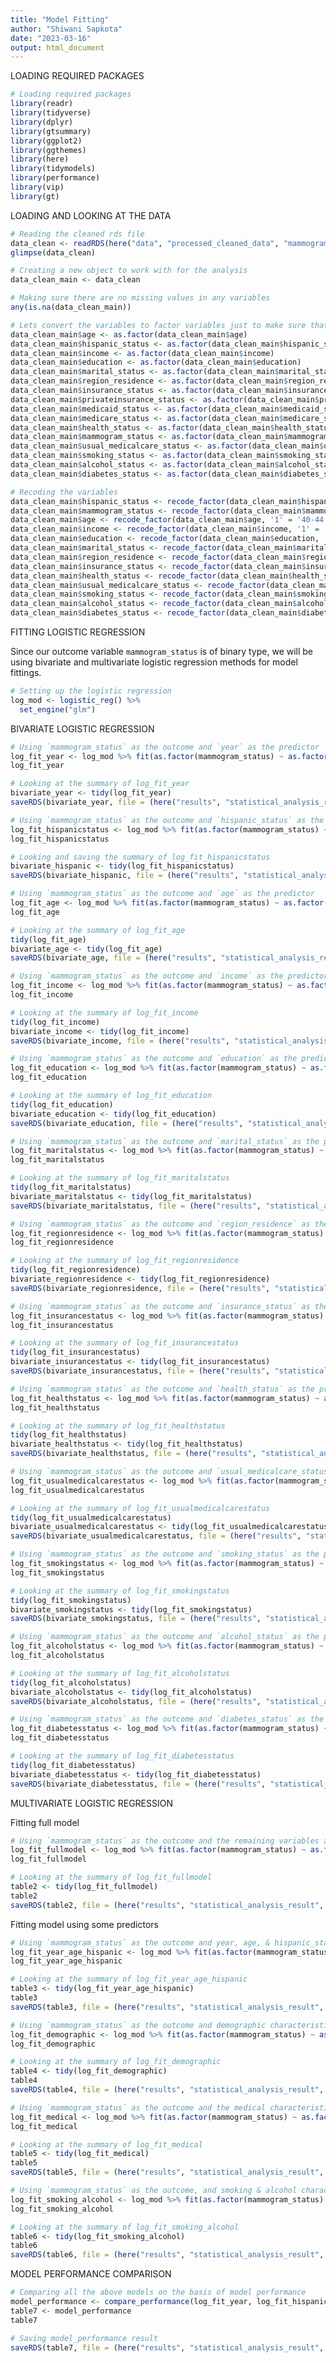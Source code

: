 ```yaml
---
title: "Model Fitting"
author: "Shiwani Sapkota"
date: "2023-03-16"
output: html_document
---
```


LOADING REQUIRED PACKAGES

```r
# Loading required packages
library(readr)
library(tidyverse)
library(dplyr)
library(gtsummary)
library(ggplot2)
library(ggthemes)
library(here)
library(tidymodels)
library(performance)
library(vip)
library(gt)
```

LOADING AND LOOKING AT THE DATA

```r
# Reading the cleaned rds file
data_clean <- readRDS(here("data", "processed_cleaned_data", "mammogram_ses_clean.rds"))
glimpse(data_clean)

# Creating a new object to work with for the analysis
data_clean_main <- data_clean

# Making sure there are no missing values in any variables
any(is.na(data_clean_main))

# Lets convert the variables to factor variables just to make sure that they are not treated as continuous variables in our analysis
data_clean_main$age <- as.factor(data_clean_main$age)
data_clean_main$hispanic_status <- as.factor(data_clean_main$hispanic_status)
data_clean_main$income <- as.factor(data_clean_main$income)
data_clean_main$education <- as.factor(data_clean_main$education)
data_clean_main$marital_status <- as.factor(data_clean_main$marital_status)
data_clean_main$region_residence <- as.factor(data_clean_main$region_residence)
data_clean_main$insurance_status <- as.factor(data_clean_main$insurance_status)
data_clean_main$privateinsurance_status <- as.factor(data_clean_main$privateinsurance_status)
data_clean_main$medicaid_status <- as.factor(data_clean_main$medicaid_status)
data_clean_main$medicare_status <- as.factor(data_clean_main$medicare_status)
data_clean_main$health_status <- as.factor(data_clean_main$health_status)
data_clean_main$mammogram_status <- as.factor(data_clean_main$mammogram_status)
data_clean_main$usual_medicalcare_status <- as.factor(data_clean_main$usual_medicalcare_status)
data_clean_main$smoking_status <- as.factor(data_clean_main$smoking_status)
data_clean_main$alcohol_status <- as.factor(data_clean_main$alcohol_status)
data_clean_main$diabetes_status <- as.factor(data_clean_main$diabetes_status)

# Recoding the variables
data_clean_main$hispanic_status <- recode_factor(data_clean_main$hispanic_status, '1' = 'Non-Hispanic', '2' = 'Hispanic')
data_clean_main$mammogram_status <- recode_factor(data_clean_main$mammogram_status, '0' = 'No', '1' = 'Yes')
data_clean_main$age <- recode_factor(data_clean_main$age, '1' = '40-44 years', '2' = '45-49 years', '3' = '50-54 years', '4' = '55-59 years', '5' = '60-64 years', '6' = '65-69 years', '7' = '70-74 years')
data_clean_main$income <- recode_factor(data_clean_main$income, '1' = 'At or above poverty threshold', '2' = 'Below poverty threshold')
data_clean_main$education <- recode_factor(data_clean_main$education, '1' = 'Never attended/kindergarten only', '2' = 'Less than high school', '3' = 'High school', '4' = 'Some college or Associate degree', '5' = 'Bachelor degree and higher')
data_clean_main$marital_status <- recode_factor(data_clean_main$marital_status, '0' = 'Never married', '1' = 'Married', '2' = 'Single (separated/widowed/divorced)', '3' = 'Living with partner')
data_clean_main$region_residence <- recode_factor(data_clean_main$region_residence, '1' = 'Northeast', '2' = 'North Central/Midwest', '3' = 'South', '4' = 'West')
data_clean_main$insurance_status <- recode_factor(data_clean_main$insurance_status, '0' = 'No Coverage', '1' = 'Coverage')
data_clean_main$health_status <- recode_factor(data_clean_main$health_status, '1' = 'Excellent/very good/good', '2' = 'Fair/poor')
data_clean_main$usual_medicalcare_status <- recode_factor(data_clean_main$usual_medicalcare_status, '0' = 'No place', '1' = 'Usual place')
data_clean_main$smoking_status <- recode_factor(data_clean_main$smoking_status, '0' = 'Never', '1' = 'Current', '2' = 'Former')
data_clean_main$alcohol_status <- recode_factor(data_clean_main$alcohol_status, '0' = 'Never', '1' = 'Current', '2' = 'Former')
data_clean_main$diabetes_status <- recode_factor(data_clean_main$diabetes_status, '0' = 'No', '1' = 'Yes')
```

FITTING LOGISTIC REGRESSION

Since our outcome variable `mammogram_status` is of binary type, we will be using bivariate and multivariate logistic regression methods for model fittings.

```r
# Setting up the logistic regression
log_mod <- logistic_reg() %>%
  set_engine("glm")
```

BIVARIATE LOGISTIC REGRESSION

```r
# Using `mammogram_status` as the outcome and `year` as the predictor
log_fit_year <- log_mod %>% fit(as.factor(mammogram_status) ~ as.factor(year), data = data_clean_main)
log_fit_year

# Looking at the summary of log_fit_year
bivariate_year <- tidy(log_fit_year)
saveRDS(bivariate_year, file = (here("results", "statistical_analysis_result", "1_model_fitting_result", "bivariate_mammogram_year.rds")))
```

```r
# Using `mammogram_status` as the outcome and `hispanic_status` as the predictor
log_fit_hispanicstatus <- log_mod %>% fit(as.factor(mammogram_status) ~ as.factor(hispanic_status), data = data_clean_main)
log_fit_hispanicstatus

# Looking and saving the summary of log_fit_hispanicstatus
bivariate_hispanic <- tidy(log_fit_hispanicstatus)
saveRDS(bivariate_hispanic, file = (here("results", "statistical_analysis_result", "1_model_fitting_result", "bivariate_mammogram_hispanic.rds")))
```

```r
# Using `mammogram_status` as the outcome and `age` as the predictor
log_fit_age <- log_mod %>% fit(as.factor(mammogram_status) ~ as.factor(age), data = data_clean_main)
log_fit_age

# Looking at the summary of log_fit_age
tidy(log_fit_age)
bivariate_age <- tidy(log_fit_age)
saveRDS(bivariate_age, file = (here("results", "statistical_analysis_result", "1_model_fitting_result", "bivariate_mammogram_age.rds")))
```

```r
# Using `mammogram_status` as the outcome and `income` as the predictor
log_fit_income <- log_mod %>% fit(as.factor(mammogram_status) ~ as.factor(income), data = data_clean_main)
log_fit_income

# Looking at the summary of log_fit_income
tidy(log_fit_income)
bivariate_income <- tidy(log_fit_income)
saveRDS(bivariate_income, file = (here("results", "statistical_analysis_result", "1_model_fitting_result", "bivariate_mammogram_income.rds")))
```

```r
# Using `mammogram_status` as the outcome and `education` as the predictor
log_fit_education <- log_mod %>% fit(as.factor(mammogram_status) ~ as.factor(education), data = data_clean_main)
log_fit_education

# Looking at the summary of log_fit_education
tidy(log_fit_education)
bivariate_education <- tidy(log_fit_education)
saveRDS(bivariate_education, file = (here("results", "statistical_analysis_result", "1_model_fitting_result", "bivariate_mammogram_education.rds")))
```

```r
# Using `mammogram_status` as the outcome and `marital_status` as the predictor
log_fit_maritalstatus <- log_mod %>% fit(as.factor(mammogram_status) ~ as.factor(marital_status), data = data_clean_main)
log_fit_maritalstatus

# Looking at the summary of log_fit_maritalstatus
tidy(log_fit_maritalstatus)
bivariate_maritalstatus <- tidy(log_fit_maritalstatus)
saveRDS(bivariate_maritalstatus, file = (here("results", "statistical_analysis_result", "1_model_fitting_result", "bivariate_mammogram_maritalstatus.rds")))
```

```r
# Using `mammogram_status` as the outcome and `region_residence` as the predictor
log_fit_regionresidence <- log_mod %>% fit(as.factor(mammogram_status) ~ as.factor(region_residence), data = data_clean_main)
log_fit_regionresidence

# Looking at the summary of log_fit_regionresidence
tidy(log_fit_regionresidence)
bivariate_regionresidence <- tidy(log_fit_regionresidence)
saveRDS(bivariate_regionresidence, file = (here("results", "statistical_analysis_result", "1_model_fitting_result", "bivariate_mammogram_regionresidence.rds")))
```

```r
# Using `mammogram_status` as the outcome and `insurance_status` as the predictor
log_fit_insurancestatus <- log_mod %>% fit(as.factor(mammogram_status) ~ as.factor(insurance_status), data = data_clean_main)
log_fit_insurancestatus

# Looking at the summary of log_fit_insurancestatus
tidy(log_fit_insurancestatus)
bivariate_insurancestatus <- tidy(log_fit_insurancestatus)
saveRDS(bivariate_insurancestatus, file = (here("results", "statistical_analysis_result", "1_model_fitting_result", "bivariate_mammogram_insurancestatus.rds")))
```

```r
# Using `mammogram_status` as the outcome and `health_status` as the predictor
log_fit_healthstatus <- log_mod %>% fit(as.factor(mammogram_status) ~ as.factor(health_status), data = data_clean_main)
log_fit_healthstatus

# Looking at the summary of log_fit_healthstatus
tidy(log_fit_healthstatus)
bivariate_healthstatus <- tidy(log_fit_healthstatus)
saveRDS(bivariate_healthstatus, file = (here("results", "statistical_analysis_result", "1_model_fitting_result", "bivariate_mammogram_healthstatus.rds")))
```

```r
# Using `mammogram_status` as the outcome and `usual_medicalcare_status` as the predictor
log_fit_usualmedicalcarestatus <- log_mod %>% fit(as.factor(mammogram_status) ~ as.factor(usual_medicalcare_status), data = data_clean_main)
log_fit_usualmedicalcarestatus

# Looking at the summary of log_fit_usualmedicalcarestatus
tidy(log_fit_usualmedicalcarestatus)
bivariate_usualmedicalcarestatus <- tidy(log_fit_usualmedicalcarestatus)
saveRDS(bivariate_usualmedicalcarestatus, file = (here("results", "statistical_analysis_result", "1_model_fitting_result", "bivariate_mammogram_usualmedicalcarestatus.rds")))
```

```r
# Using `mammogram_status` as the outcome and `smoking_status` as the predictor
log_fit_smokingstatus <- log_mod %>% fit(as.factor(mammogram_status) ~ as.factor(smoking_status), data = data_clean_main)
log_fit_smokingstatus

# Looking at the summary of log_fit_smokingstatus
tidy(log_fit_smokingstatus)
bivariate_smokingstatus <- tidy(log_fit_smokingstatus)
saveRDS(bivariate_smokingstatus, file = (here("results", "statistical_analysis_result", "1_model_fitting_result", "bivariate_mammogram_smokingstatus.rds")))
```

```r
# Using `mammogram_status` as the outcome and `alcohol_status` as the predictor
log_fit_alcoholstatus <- log_mod %>% fit(as.factor(mammogram_status) ~ as.factor(alcohol_status), data = data_clean_main)
log_fit_alcoholstatus

# Looking at the summary of log_fit_alcoholstatus
tidy(log_fit_alcoholstatus)
bivariate_alcoholstatus <- tidy(log_fit_alcoholstatus)
saveRDS(bivariate_alcoholstatus, file = (here("results", "statistical_analysis_result", "1_model_fitting_result", "bivariate_mammogram_alcoholstatus.rds")))
```

```r
# Using `mammogram_status` as the outcome and `diabetes_status` as the predictor
log_fit_diabetesstatus <- log_mod %>% fit(as.factor(mammogram_status) ~ as.factor(diabetes_status), data = data_clean_main)
log_fit_diabetesstatus

# Looking at the summary of log_fit_diabetesstatus
tidy(log_fit_diabetesstatus)
bivariate_diabetesstatus <- tidy(log_fit_diabetesstatus)
saveRDS(bivariate_diabetesstatus, file = (here("results", "statistical_analysis_result", "1_model_fitting_result", "bivariate_mammogram_diabetesstatus.rds")))
```

MULTIVARIATE LOGISTIC REGRESSION

Fitting full model

```r
# Using `mammogram_status` as the outcome and the remaining variables as the predictors
log_fit_fullmodel <- log_mod %>% fit(as.factor(mammogram_status) ~ as.factor(year) + as.factor(age) + as.factor(hispanic_status) + as.factor(income) + as.factor(education) + as.factor(marital_status) + as.factor(region_residence) + as.factor(insurance_status) + as.factor(health_status) + as.factor(usual_medicalcare_status) + as.factor(smoking_status) + as.factor(alcohol_status) + as.factor(diabetes_status), data = data_clean_main)
log_fit_fullmodel

# Looking at the summary of log_fit_fullmodel
table2 <- tidy(log_fit_fullmodel)
table2
saveRDS(table2, file = (here("results", "statistical_analysis_result", "1_model_fitting_result", "full_model.rds")))
```

Fitting model using some predictors

```r
# Using `mammogram_status` as the outcome and year, age, & hispanic_status as predictors
log_fit_year_age_hispanic <- log_mod %>% fit(as.factor(mammogram_status) ~ as.factor(year) + as.factor(age) + as.factor(hispanic_status), data = data_clean_main)
log_fit_year_age_hispanic

# Looking at the summary of log_fit_year_age_hispanic
table3 <- tidy(log_fit_year_age_hispanic)
table3
saveRDS(table3, file = (here("results", "statistical_analysis_result", "1_model_fitting_result", "year_age_hispanic_model.rds")))
```


```r
# Using `mammogram_status` as the outcome and demographic characteristics variables as predictors
log_fit_demographic <- log_mod %>% fit(as.factor(mammogram_status) ~ as.factor(age) + as.factor(hispanic_status) + as.factor(income) + as.factor(education) + as.factor(marital_status) + as.factor(region_residence), data = data_clean_main)
log_fit_demographic

# Looking at the summary of log_fit_demographic
table4 <- tidy(log_fit_demographic)
table4
saveRDS(table4, file = (here("results", "statistical_analysis_result", "1_model_fitting_result", "demographic_model.rds")))
```

```r
# Using `mammogram_status` as the outcome and the medical characteristics as the predictors
log_fit_medical <- log_mod %>% fit(as.factor(mammogram_status) ~ as.factor(insurance_status) + as.factor(health_status) + as.factor(usual_medicalcare_status) + as.factor(diabetes_status), data = data_clean_main)
log_fit_medical

# Looking at the summary of log_fit_medical
table5 <- tidy(log_fit_medical)
table5
saveRDS(table5, file = (here("results", "statistical_analysis_result", "1_model_fitting_result", "medical_model.rds")))
```

```r
# Using `mammogram_status` as the outcome, and smoking & alcohol characteristics as the predictors
log_fit_smoking_alcohol <- log_mod %>% fit(as.factor(mammogram_status) ~ as.factor(smoking_status) + as.factor(alcohol_status), data = data_clean_main)
log_fit_smoking_alcohol

# Looking at the summary of log_fit_smoking_alcohol
table6 <- tidy(log_fit_smoking_alcohol)
table6
saveRDS(table6, file = (here("results", "statistical_analysis_result", "1_model_fitting_result", "smoking_alcohol_model.rds")))
```

MODEL PERFORMANCE COMPARISON

```r
# Comparing all the above models on the basis of model performance
model_performance <- compare_performance(log_fit_year, log_fit_hispanicstatus, log_fit_age, log_fit_income, log_fit_education, log_fit_maritalstatus, log_fit_regionresidence, log_fit_insurancestatus, log_fit_healthstatus, log_fit_usualmedicalcarestatus, log_fit_smokingstatus, log_fit_alcoholstatus, log_fit_diabetesstatus, log_fit_fullmodel, log_fit_year_age_hispanic, log_fit_demographic, log_fit_medical, log_fit_smoking_alcohol)
table7 <- model_performance
table7

# Saving model_performance result
saveRDS(table7, file = (here("results", "statistical_analysis_result", "1_model_fitting_result", "model_performance_comparison.rds")))
```

